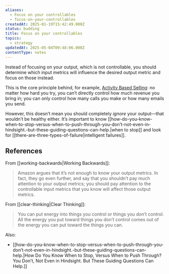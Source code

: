 ```yaml
---
aliases:
  - Focus on your controllables
  - focus-on-your-controllables
createdAt: 2025-01-19T15:42:49.000Z
status: budding
title: Focus on your controllables
topics:
  - strategy
updatedAt: 2025-05-04T09:48:06.000Z
contentType: notes
---
```

Instead of focusing on your output, which is not controllable, you should determine which input metrics will influence the desired output metric and focus on those instead.

This is the core principle behind, for example, [Activity Based Selling](https://www.pipedrive.com/en/blog/activity-based-selling): no matter how hard you try, you can’t directly control how much revenue you bring in; you can only control how many calls you make or how many emails you send.

However, this doesn’t mean you should completely _ignore_ your output—that wouldn’t be healthy either. It’s important to know [[how-do-you-know-when-to-stop-versus-when-to-push-through-you-don’t-not-even-in-hindsight.-but-these-guiding-questions-can-help.|when to stop]] and look for [[there-are-three-types-of-failure|intelligent failures]].

## References

From [[working-backwards|Working Backwards]]:

> Amazon argues that it’s not enough to know your output metrics. In fact, they go even further, and say that you shouldn’t pay much attention to your output metrics; you should pay attention to the controllable input metrics that you know will affect those output metrics.

From [[clear-thinking|Clear Thinking]]:

> You can put energy into things you control or things you don’t control. All the energy you put toward things you don’t control comes out of the energy you can put toward the things you can.

Also:

- [[how-do-you-know-when-to-stop-versus-when-to-push-through-you-don’t-not-even-in-hindsight.-but-these-guiding-questions-can-help.|How Do You Know When to Stop, Versus When to Push Through? You Don’t, Not Even in Hindsight. But These Guiding Questions Can Help.]]
